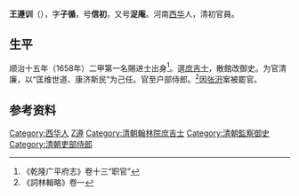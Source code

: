'''王遵训'''（{{bd|1629年||1688年|catIdx=W王}}），字'''子循'''，号'''信初'''，又号'''浞庵'''。河南[[西华县|西华]]人，清初官員。

== 生平 ==
顺治十五年（1658年）二甲第一名賜进士出身<ref>《乾隆广平府志》卷十三“职官”</ref>。選[[庶吉士|庶吉士]]，散館改御史。为官清廉，以“匡维世道、康济斯民”为己任。官至户部侍郎。<ref>《詞林輯略》卷一</ref>因[[张汧|张汧]]案被罷官。

== 参考资料 ==
{{reflist}}

{{顺治十五年戊戌科殿试金榜}}

{{Authority control}}

{{DEFAULTSORT:Wang王}}
[[Category:西华人|Category:西华人]]
[[Category:王姓|Z遵]]
[[Category:清朝翰林院庶吉士|Category:清朝翰林院庶吉士]]
[[Category:清朝監察御史|Category:清朝監察御史]]
[[Category:清朝吏部侍郎|Category:清朝吏部侍郎]]


{{清朝人物小作品}}